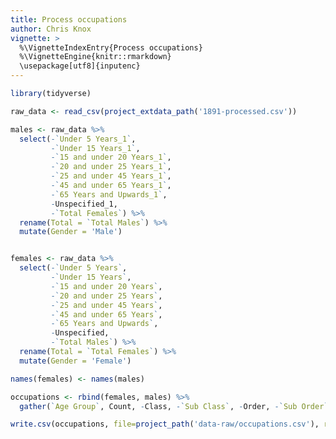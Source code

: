 ```yaml
---
title: Process occupations
author: Chris Knox
vignette: >
  %\VignetteIndexEntry{Process occupations}
  %\VignetteEngine{knitr::rmarkdown}
  \usepackage[utf8]{inputenc}
---
```


```r
library(tidyverse)

raw_data <- read_csv(project_extdata_path('1891-processed.csv'))

males <- raw_data %>% 
  select(-`Under 5 Years_1`,
         -`Under 15 Years_1`,
         -`15 and under 20 Years_1`,
         -`20 and under 25 Years_1`,
         -`25 and under 45 Years_1`,
         -`45 and under 65 Years_1`,
         -`65 Years and Upwards_1`,
         -Unspecified_1,
         -`Total Females`) %>%
  rename(Total = `Total Males`) %>%
  mutate(Gender = 'Male')


females <- raw_data %>% 
  select(-`Under 5 Years`,
         -`Under 15 Years`,
         -`15 and under 20 Years`,
         -`20 and under 25 Years`,
         -`25 and under 45 Years`,
         -`45 and under 65 Years`,
         -`65 Years and Upwards`,
         -Unspecified,
         -`Total Males`) %>%
  rename(Total = `Total Females`) %>%
  mutate(Gender = 'Female')

names(females) <- names(males)

occupations <- rbind(females, males) %>%
  gather(`Age Group`, Count, -Class, -`Sub Class`, -Order, -`Sub Order`, -Occupations, -Gender)

write.csv(occupations, file=project_path('data-raw/occupations.csv'), row.names=FALSE)

```


